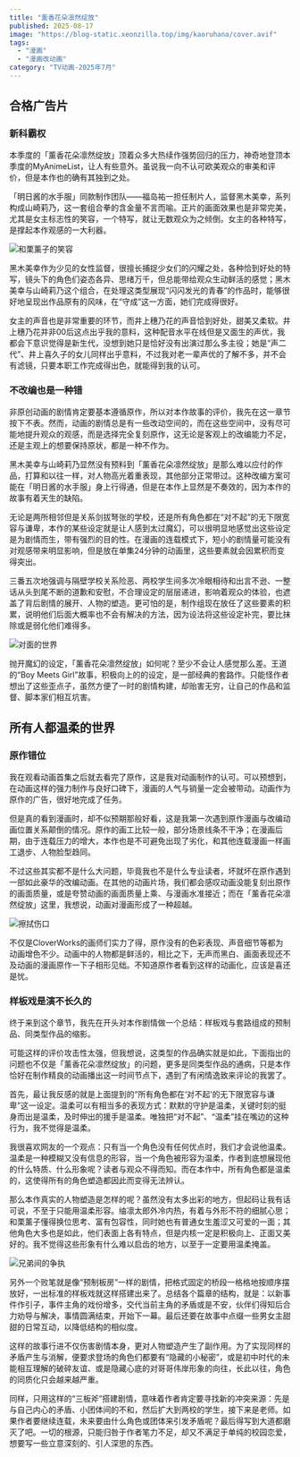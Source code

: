 ```yaml
---
title: "薰香花朵凛然绽放"
published: 2025-08-17
image: "https://blog-static.xeonzilla.top/img/kaoruhana/cover.avif"
tags: 
  - "漫画"
  - "漫画改动画"
category: "TV动画-2025年7月"
---
```

## 合格广告片
### 新科霸权
本季度的「薰香花朵凛然绽放」顶着众多大热续作强势回归的压力，神奇地登顶本季度的MyAnimeList，让人有些意外。虽说我一向不认可欧美观众的审美和评价，但是本作也的确有其独到之处。

「明日酱的水手服」同款制作团队——福岛祐一担任制片人，监督黑木美幸，系列构成山崎莉乃，这一套组合拳的含金量不言而喻。正片的画面效果也是非常完美，尤其是女主标志性的笑容，一个特写，就让无数观众为之倾倒。女主的各种特写，是撑起本作观感的一大利器。

![和栗薰子的笑容](https://blog-static.xeonzilla.top/img/kaoruhana/01.avif "和栗薰子的笑容")

黑木美幸作为少见的女性监督，很擅长捕捉少女们的闪耀之处，各种恰到好处的特写，镜头下的角色们姿态各异、思绪万千，但总能带给观众生动鲜活的感觉；黑木美幸与山崎莉乃这个组合，在处理这类型展现“闪闪发光的青春”的作品时，能够很好地呈现出作品原有的风味，在“守成”这一方面，她们完成得很好。

女主的声音也是非常重要的环节，而井上穗乃花的声音恰到好处，甜美又柔软。井上穗乃花并非00后这点出乎我的意料，这种配音水平在线但是又面生的声优，我都会下意识觉得是新生代，没想到她只是恰好没有出演过那么多主役；她是“声二代”、井上喜久子的女儿同样出乎意料，不过我对老一辈声优的了解不多，并不会有滤镜，只要本职工作完成得出色，就能得到我的认可。

### 不改编也是一种错
非原创动画的剧情肯定要基本遵循原作，所以对本作故事的评价，我先在这一章节按下不表。然而，动画的剧情总是有一些改动空间的，而在这些空间中，没有尽可能地提升观众的观感，而是选择完全复刻原作，这无论是客观上的改编能力不足，还是主观上的想要保持原状，都是一种不作为。

黑木美幸与山崎莉乃显然没有预料到「薰香花朵凛然绽放」是那么难以应付的作品，打算和以往一样，对人物高光着重表现，其他部分正常带过。这种改编方案可能在「明日酱的水手服」身上行得通，但是在本作上显然是不奏效的，因为本作的故事有着天生的缺陷。

无论是两所相邻但是关系剑拔弩张的学校，还是所有角色都在“对不起”的无下限宽容与谦卑，本作的某些设定就是让人感到太过魔幻，可以很明显地感觉出这些设定是为剧情而生，带有强烈的目的性。在漫画的连载模式下，短小的剧情量可能没有对观感带来明显影响，但是放在单集24分钟的动画里，这些要素就会因累积而变得突出。

三番五次地强调与隔壁学校关系险恶、两校学生间多次冷眼相待和出言不逊、一整话从头到尾不断的道歉和安慰，不合理设定的层层递进，影响着观众的体验，也遮盖了背后剧情的展开、人物的塑造。更可怕的是，制作组现在放任了这些要素的积累，说明他们后面大概率也不会有解决的方法，因为设法将这些设定补完，要比抹除或是弱化他们难得多。

![对面的世界](https://blog-static.xeonzilla.top/img/kaoruhana/02.avif "对面的世界")

抛开魔幻的设定，「薰香花朵凛然绽放」如何呢？至少不会让人感觉那么差。王道的“Boy Meets Girl”故事，积极向上的的设定，是一部经典的套路作。只能怪作者想出了这些歪点子，虽然方便了一时的剧情构建，却贻害无穷，让自己的作品和监督、脚本家们相互坑害。

## 所有人都温柔的世界
### 原作错位
我在观看动画首集之后就去看完了原作，这是我对动画制作的认可。可以预想到，在动画这样的强力制作与良好口碑下，漫画的人气与销量一定会被带动。动画作为原作的广告，很好地完成了任务。

但是真的看到漫画时，却不似预期那般好看，这是我第一次遇到原作漫画与改编动画位置关系颠倒的情况。原作的画工比较一般，部分场景线条不干净；在漫画后期，由于连载压力的增大，本作也是不可避免出现了劣化，和其他连载漫画一样画工退步、人物脸型趋同。

不过这些其实都不是什么大问题，毕竟我也不是什么专业读者，坏就坏在原作遇到一部如此豪华的改编动画。在其他的动画片场，我们都会感叹动画没能复刻出原作的画面质量，或是夸赞动画的画面质量上乘、与漫画水准接近；而在「薰香花朵凛然绽放」这里，我想说，动画对漫画形成了一种超越。

![擦拭伤口](https://blog-static.xeonzilla.top/img/kaoruhana/03.avif "擦拭伤口")

不仅是CloverWorks的画师们实力了得，原作没有的色彩表现、声音细节等都为动画增色不少。动画中的人物都是鲜活的，相比之下，无声而黑白、画面表现还不及动画的漫画原作一下子相形见绌。不知道原作者看到这样的动画化，应该是喜还是忧。

### 样板戏是演不长久的
终于来到这个章节，我先在开头对本作剧情做一个总结：样板戏与套路组成的预制品、同类型作品的缩影。

可能这样的评价攻击性太强，但我想说，这类型的作品确实就是如此，下面指出的问题也不仅是「薰香花朵凛然绽放」的问题，更多是同类型作品的通病，只是本作恰好在制作精良的动画播出这一时间节点下，遇到了有闲情逸致来评论的我罢了。

首先，最让我反感的就是上面提到的“所有角色都在‘对不起’的无下限宽容与谦卑”这一设定。温柔可以有相当多的表现方式：默默的守护是温柔，关键时刻的挺身而出是温柔，及时伸出的援手是温柔。唯独把“对不起”、“温柔”挂在嘴边的这种行为，我不觉得是温柔。

我很喜欢网友的一个观点：只有当一个角色没有任何优点时，我们才会说他温柔。温柔是一种模糊又没有信息的形容，当一个角色被形容为温柔，作者到底想展现他的什么特质、什么形象呢？读者与观众不得而知。而在本作中，所有角色都是温柔的，这使得所有的角色塑造都因此而变得无法辨认。

那么本作真实的人物塑造是怎样的呢？虽然没有太多出彩的地方，但起码让我有话可说，不至于只能用温柔形容。䌷凛太郎外冷内热，有着与外形不符的细腻心思；和栗薰子懂得换位思考、富有包容性，同时她也有普通女生羞涩又可爱的一面；其他角色大多也是如此，他们表面上各有特点，但是内核一定是积极向上、正面又美好的。我不觉得这些形象有什么难以启齿的地方，以至于一定要用温柔掩盖。

![兄弟间的争执](https://blog-static.xeonzilla.top/img/kaoruhana/04.avif "兄弟间的争执")

另外一个败笔就是像“预制板房”一样的剧情，把格式固定的桥段一格格地按顺序摆放好，一出标准的样板戏就这样搭建出来了。总结各个篇章的结构，就是：以新事件作引子，事件主角的戏份增多，交代当前主角的矛盾或是不安，伙伴们得知后合力劝导与解决，事情圆满结束，开始下一幕。最后还要在故事中点缀一些男女主甜甜的日常互动，以降低结构的相似度。

这样的故事行进不仅伤害剧情本身，更对人物塑造产生了副作用。为了实现同样的矛盾产生与消解，便要求登场的角色们都要有“隐藏的小秘密”，或是初中时代的未能相互理解的破碎友谊、或是隐藏心底的对哥哥伟岸形象的向往，长此以往，角色的同质化只会越来越严重。

同样，只用这样的“三板斧”搭建剧情，意味着作者肯定要寻找新的冲突来源：先是与自己内心的矛盾、小团体间的不和，然后扩大到两校的学生，接下来是老师。如果作者要继续连载，未来要由什么角色或团体来引发矛盾呢？最后得写到大道都磨灭了吧。一切的根源，只能归咎于作者笔力不足，却又不满足于单纯的校园恋爱，想要写一些立意深刻的、引人深思的东西。
